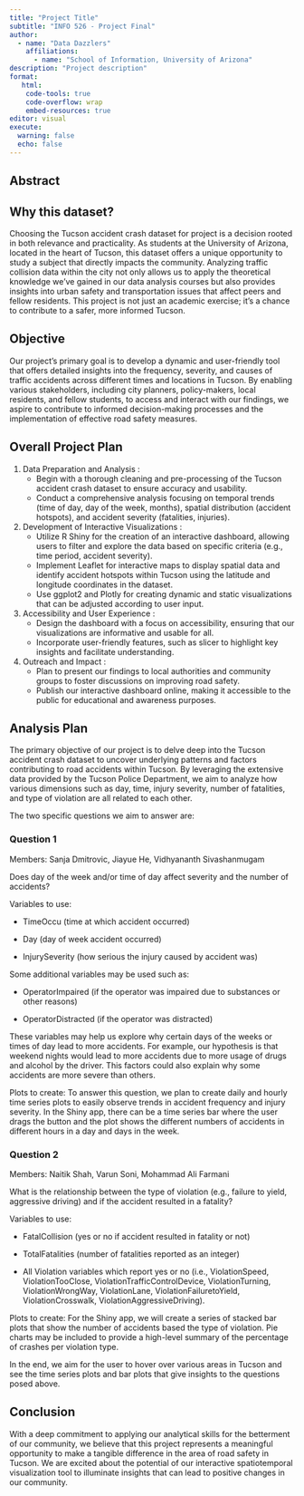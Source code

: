```yaml
---
title: "Project Title"
subtitle: "INFO 526 - Project Final"
author: 
  - name: "Data Dazzlers"
    affiliations:
      - name: "School of Information, University of Arizona"
description: "Project description"
format:
   html:
    code-tools: true
    code-overflow: wrap
    embed-resources: true
editor: visual
execute:
  warning: false
  echo: false
---
```


## Abstract

## **Why this dataset?**

Choosing the Tucson accident crash dataset for project is a decision rooted in both relevance and practicality. As students at the University of Arizona, located in the heart of Tucson, this dataset offers a unique opportunity to study a subject that directly impacts the community. Analyzing traffic collision data within the city not only allows us to apply the theoretical knowledge we've gained in our data analysis courses but also provides insights into urban safety and transportation issues that affect peers and fellow residents. This project is not just an academic exercise; it's a chance to contribute to a safer, more informed Tucson.

## **Objective**

Our project's primary goal is to develop a dynamic and user-friendly tool that offers detailed insights into the frequency, severity, and causes of traffic accidents across different times and locations in Tucson. By enabling various stakeholders, including city planners, policy-makers, local residents, and fellow students, to access and interact with our findings, we aspire to contribute to informed decision-making processes and the implementation of effective road safety measures.

## **Overall Project Plan**

1.  Data Preparation and Analysis :
    -   Begin with a thorough cleaning and pre-processing of the Tucson accident crash dataset to ensure accuracy and usability.
    -   Conduct a comprehensive analysis focusing on temporal trends (time of day, day of the week, months), spatial distribution (accident hotspots), and accident severity (fatalities, injuries).
2.  Development of Interactive Visualizations :
    -   Utilize R Shiny for the creation of an interactive dashboard, allowing users to filter and explore the data based on specific criteria (e.g., time period, accident severity).
    -   Implement Leaflet for interactive maps to display spatial data and identify accident hotspots within Tucson using the latitude and longitude coordinates in the dataset.
    -   Use ggplot2 and Plotly for creating dynamic and static visualizations that can be adjusted according to user input.
3.  Accessibility and User Experience :
    -   Design the dashboard with a focus on accessibility, ensuring that our visualizations are informative and usable for all.
    -   Incorporate user-friendly features, such as slicer to highlight key insights and facilitate understanding.
4.  Outreach and Impact :
    -   Plan to present our findings to local authorities and community groups to foster discussions on improving road safety.
    -   Publish our interactive dashboard online, making it accessible to the public for educational and awareness purposes.

## **Analysis Plan**

The primary objective of our project is to delve deep into the Tucson accident crash dataset to uncover underlying patterns and factors contributing to road accidents within Tucson. By leveraging the extensive data provided by the Tucson Police Department, we aim to analyze how various dimensions such as day, time, injury severity, number of fatalities, and type of violation are all related to each other.

The two specific questions we aim to answer are:

### Question 1

Members: Sanja Dmitrovic, Jiayue He, Vidhyananth Sivashanmugam

Does day of the week and/or time of day affect severity and the number of accidents?

Variables to use:

-   TimeOccu (time at which accident occurred)

-   Day (day of week accident occurred)

-   InjurySeverity (how serious the injury caused by accident was)

Some additional variables may be used such as:

-   OperatorImpaired (if the operator was impaired due to substances or other reasons)

-   OperatorDistracted (if the operator was distracted)

These variables may help us explore why certain days of the weeks or times of day lead to more accidents. For example, our hypothesis is that weekend nights would lead to more accidents due to more usage of drugs and alcohol by the driver. This factors could also explain why some accidents are more severe than others.

Plots to create: To answer this question, we plan to create daily and hourly time series plots to easily observe trends in accident frequency and injury severity. In the Shiny app, there can be a time series bar where the user drags the button and the plot shows the different numbers of accidents in different hours in a day and days in the week.

### Question 2

Members: Naitik Shah, Varun Soni, Mohammad Ali Farmani

What is the relationship between the type of violation (e.g., failure to yield, aggressive driving) and if the accident resulted in a fatality?

Variables to use:

-   FatalCollision (yes or no if accident resulted in fatality or not)

-   TotalFatalities (number of fatalities reported as an integer)

-   All Violation variables which report yes or no (i.e., ViolationSpeed, ViolationTooClose, ViolationTrafficControlDevice, ViolationTurning, ViolationWrongWay, ViolationLane, ViolationFailuretoYield, ViolationCrosswalk, ViolationAggressiveDriving).

Plots to create: For the Shiny app, we will create a series of stacked bar plots that show the number of accidents based the type of violation. Pie charts may be included to provide a high-level summary of the percentage of crashes per violation type.

In the end, we aim for the user to hover over various areas in Tucson and see the time series plots and bar plots that give insights to the questions posed above.

## **Conclusion**

With a deep commitment to applying our analytical skills for the betterment of our community, we believe that this project represents a meaningful opportunity to make a tangible difference in the area of road safety in Tucson. We are excited about the potential of our interactive spatiotemporal visualization tool to illuminate insights that can lead to positive changes in our community.
